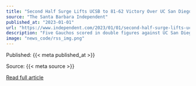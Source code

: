 ```yaml
---
title: "Second Half Surge Lifts UCSB to 81-62 Victory Over UC San Diego"
source: "The Santa Barbara Independent"
published_at: "2023-01-01"
url: "https://www.independent.com/2023/01/01/second-half-surge-lifts-ucsb-to-81-62-victory-over-uc-san-diego/"
description: "Five Gauchos scored in double figures against UC San Diego.The post Second Half Surge Lifts UCSB to 81-62 Victory Over UC San Diego appeared first on The Santa Barbara Independent."
image: "news_code/rss_img.png"
---
```



  Published: {{< meta published_at >}}
  

  Source: {{< meta source >}}
  

  [Read full article]({{< meta url >}})
  

